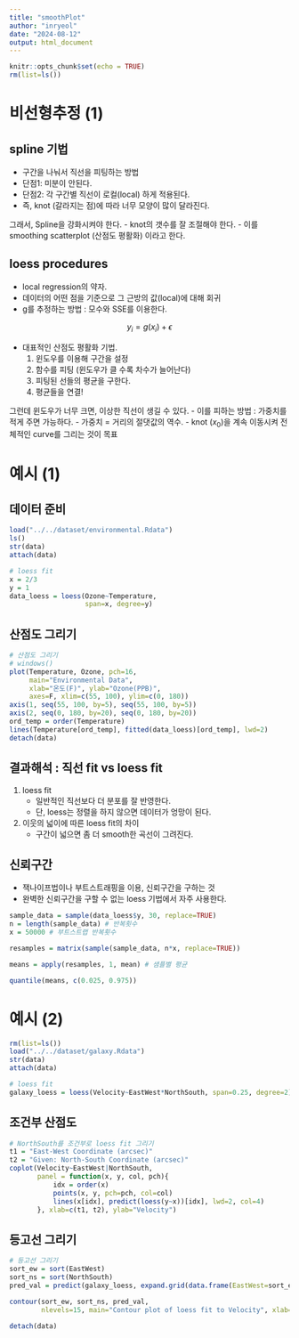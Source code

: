 ```yaml
---
title: "smoothPlot"
author: "inryeol"
date: "2024-08-12"
output: html_document
---
```


```r
knitr::opts_chunk$set(echo = TRUE)
rm(list=ls())
```

# 비선형추정 (1)

## spline 기법
-   구간을 나눠서 직선을 피팅하는 방법
  -   단점1: 미분이 안된다.
  -   단점2: 각 구간별 직선이 로컬(local) 하게 적용된다.
-   즉, knot (갈라지는 점)에 따라 너무 모양이 많이 달라진다.

그래서, Spline을 강화시켜야 한다.
- knot의 갯수를 잘 조절해야 한다. 
- 이를 smoothing scatterplot (산점도 평활화) 이라고 한다.

## loess procedures
-   local regression의 약자.
-   데이터의 어떤 점을 기준으로 그 근방의 값(local)에 대해 회귀
-   g를 추정하는 방법 : 모수와 SSE를 이용한다.

$$
y_i = g(x_i) + \epsilon
$$

-   대표적인 산점도 평활화 기법.
    1.  윈도우를 이용해 구간을 설정
    2.  함수를 피팅 (윈도우가 클 수록 차수가 늘어난다)
    3.  피팅된 선들의 평균을 구한다.
    4.  평균들을 연결!

그런데 윈도우가 너무 크면, 이상한 직선이 생길 수 있다.
- 이를 피하는 방법 : 가중치를 적게 주면 가능하다.
- 가중치 = 거리의 절댓값의 역수.
- knot ($x_0$)을 계속 이동시켜 전체적인 curve를 그리는 것이 목표

# 예시 (1)
## 데이터 준비
```r
load("../../dataset/environmental.Rdata")
ls()
str(data)
attach(data)

# loess fit
x = 2/3
y = 1
data_loess = loess(Ozone~Temperature, 
                   span=x, degree=y)
```

## 산점도 그리기
```r
# 산점도 그리기
# windows()
plot(Temperature, Ozone, pch=16, 
     main="Environmental Data", 
     xlab="온도(F)", ylab="Ozone(PPB)", 
     axes=F, xlim=c(55, 100), ylim=c(0, 180))
axis(1, seq(55, 100, by=5), seq(55, 100, by=5))
axis(2, seq(0, 180, by=20), seq(0, 180, by=20))
ord_temp = order(Temperature)
lines(Temperature[ord_temp], fitted(data_loess)[ord_temp], lwd=2)
detach(data)
```

## 결과해석 : 직선 fit vs loess fit

1. loess fit
    - 일반적인 직선보다 더 분포를 잘 반영한다.
    - 단, loess는 정렬을 하지 않으면 데이터가 엉망이 된다.
2. 이웃의 넓이에 따른 loess fit의 차이
    - 구간이 넓으면 좀 더 smooth한 곡선이 그려진다.

## 신뢰구간
* 잭나이프법이나 부트스트래핑을 이용, 신뢰구간을 구하는 것
* 완벽한 신뢰구간을 구할 수 없는 loess 기법에서 자주 사용한다.
```r
sample_data = sample(data_loess$y, 30, replace=TRUE)
n = length(sample_data) # 반복횟수
x = 50000 # 부트스트랩 반복횟수

resamples = matrix(sample(sample_data, n*x, replace=TRUE))

means = apply(resamples, 1, mean) # 샘플별 평균

quantile(means, c(0.025, 0.975))
```


# 예시 (2)


```r
rm(list=ls())
load("../../dataset/galaxy.Rdata")
str(data)
attach(data)

# loess fit
galaxy_loess = loess(Velocity~EastWest*NorthSouth, span=0.25, degree=2)
```

## 조건부 산점도
```r
# NorthSouth를 조건부로 loess fit 그리기
t1 = "East-West Coordinate (arcsec)"
t2 = "Given: North-South Coordinate (arcsec)"
coplot(Velocity~EastWest|NorthSouth, 
       panel = function(x, y, col, pch){
           idx = order(x)
           points(x, y, pch=pch, col=col)
           lines(x[idx], predict(loess(y~x))[idx], lwd=2, col=4)
       }, xlab=c(t1, t2), ylab="Velocity")
```

## 등고선 그리기

```r
# 등고선 그리기
sort_ew = sort(EastWest)
sort_ns = sort(NorthSouth)
pred_val = predict(galaxy_loess, expand.grid(data.frame(EastWest=sort_ew, NorthSouth=sort_ns)))

contour(sort_ew, sort_ns, pred_val, 
        nlevels=15, main="Contour plot of loess fit to Velocity", xlab=t1, ylab=t2)

detach(data)
```
